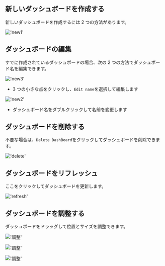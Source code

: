 ## 新しいダッシュボードを作成する

新しいダッシュボードを作成するには 2 つの方法があります。

!['new1'](/image/dashboard/new1.png)


## ダッシュボードの編集

すでに作成されているダッシュボードの場合、次の 2 つの方法でダッシュボード名を編集できます。

!['new3'](/image/dashboard/new3.png)

- 3 つの小さな点をクリックし、`Edit name`を選択して編集します


!['new2'](/image/dashboard/new2.png)

- ダッシュボード名をダブルクリックして名前を変更します

## ダッシュボードを削除する

不要な場合は、`Delete DashBoard`をクリックしてダッシュボードを削除できます。

!['delete'](/image/dashboard/delete.png)

## ダッシュボードをリフレッシュ

ここをクリックしてダッシュボードを更新します。

!['refresh'](/image/dashboard/refresh.png)

## ダッシュボードを調整する

ダッシュボードをドラッグして位置とサイズを調整できます。

!['調整'](/image/AI-image/excel08.png)

!['調整'](/image/AI-image/excel10.png)

!['調整'](/image/AI-image/excel09.png)